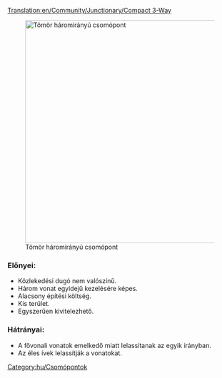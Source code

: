 [[Translation:en/Community/Junctionary/Compact 3-Way]]
{{hu/Csomópontmenü}}

[[File:en/Compact 3 way.png|thumb|500px|none|Tömör háromirányú csomópont]]

===Előnyei:===
*Közlekedési dugó nem valószínű.
*Három vonat egyidejű kezelésére képes.
*Alacsony építési költség.
*Kis terület.
*Egyszerűen kivitelezhető.

===Hátrányai:===
*A fővonali vonatok emelkedő miatt lelassítanak az egyik irányban.
*Az éles ívek lelassítják a vonatokat.

[[Category:hu/Csomópontok]]